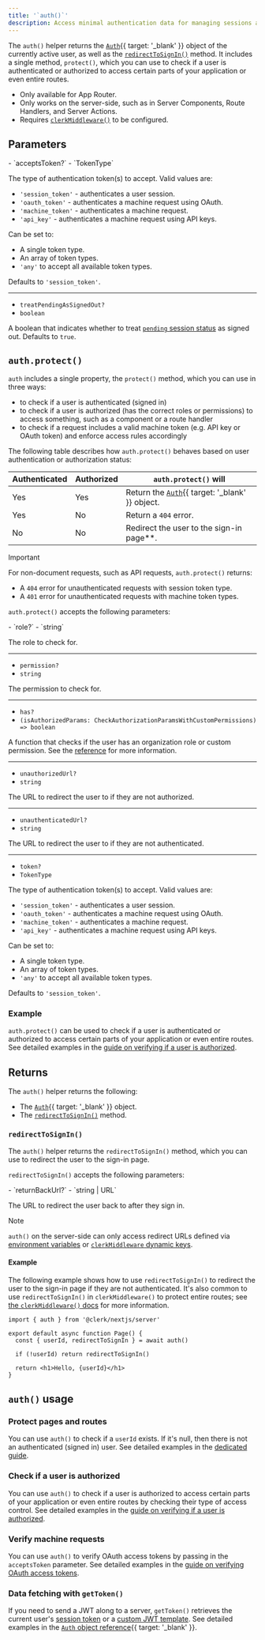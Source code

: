 ```yaml
---
title: '`auth()`'
description: Access minimal authentication data for managing sessions and data fetching.
---
```


The `auth()` helper returns the [`Auth`](/docs/references/backend/types/auth-object){{ target: '_blank' }} object of the currently active user, as well as the [`redirectToSignIn()`](#redirect-to-sign-in) method. It includes a single method, `protect()`, which you can use to check if a user is authenticated or authorized to access certain parts of your application or even entire routes.

- Only available for App Router.
- Only works on the server-side, such as in Server Components, Route Handlers, and Server Actions.
- Requires [`clerkMiddleware()`](/docs/references/nextjs/clerk-middleware) to be configured.

## Parameters

<Properties>
  - `acceptsToken?`
  - `TokenType`

  The type of authentication token(s) to accept. Valid values are:

  - `'session_token'` - authenticates a user session.
  - `'oauth_token'` - authenticates a machine request using OAuth.
  - `'machine_token'` - authenticates a machine request.
  - `'api_key'` - authenticates a machine request using API keys.

  Can be set to:

  - A single token type.
  - An array of token types.
  - `'any'` to accept all available token types.

  Defaults to `'session_token'`.

  ---

  - `treatPendingAsSignedOut?`
  - `boolean`

  A boolean that indicates whether to treat [`pending` session status](/docs/references/javascript/types/session-status#properties) as signed out. Defaults to `true`.
</Properties>

## `auth.protect()`

`auth` includes a single property, the `protect()` method, which you can use in three ways:

- to check if a user is authenticated (signed in)
- to check if a user is authorized (has the correct roles or permissions) to access something, such as a component or a route handler
- to check if a request includes a valid machine token (e.g. API key or OAuth token) and enforce access rules accordingly

The following table describes how `auth.protect()` behaves based on user authentication or authorization status:

| Authenticated | Authorized | `auth.protect()` will |
| - | - | - |
| Yes | Yes | Return the [`Auth`](/docs/references/backend/types/auth-object){{ target: '_blank' }} object. |
| Yes | No | Return a `404` error. |
| No | No | Redirect the user to the sign-in page\*\*. |

> [!IMPORTANT]
> For non-document requests, such as API requests, `auth.protect()` returns:
>
> - A `404` error for unauthenticated requests with session token type.
> - A `401` error for unauthenticated requests with machine token types.

`auth.protect()` accepts the following parameters:

<Properties>
  - `role?`
  - `string`

  The role to check for.

  ---

  - `permission?`
  - `string`

  The permission to check for.

  ---

  - `has?`
  - `(isAuthorizedParams: CheckAuthorizationParamsWithCustomPermissions) => boolean`

  A function that checks if the user has an organization role or custom permission. See the [reference](/docs/references/backend/types/auth-object#has) for more information.

  ---

  - `unauthorizedUrl?`
  - `string`

  The URL to redirect the user to if they are not authorized.

  ---

  - `unauthenticatedUrl?`
  - `string`

  The URL to redirect the user to if they are not authenticated.

  ---

  - `token?`
  - `TokenType`

  The type of authentication token(s) to accept. Valid values are:

  - `'session_token'` - authenticates a user session.
  - `'oauth_token'` - authenticates a machine request using OAuth.
  - `'machine_token'` - authenticates a machine request.
  - `'api_key'` - authenticates a machine request using API keys.

  Can be set to:

  - A single token type.
  - An array of token types.
  - `'any'` to accept all available token types.

  Defaults to `'session_token'`.
</Properties>

### Example

`auth.protect()` can be used to check if a user is authenticated or authorized to access certain parts of your application or even entire routes. See detailed examples in the [guide on verifying if a user is authorized](/docs/guides/authorization-checks).

## Returns

The `auth()` helper returns the following:

- The [`Auth`](/docs/references/backend/types/auth-object){{ target: '_blank' }} object.
- The [`redirectToSignIn()`](#redirect-to-sign-in) method.

### `redirectToSignIn()`

The `auth()` helper returns the `redirectToSignIn()` method, which you can use to redirect the user to the sign-in page.

`redirectToSignIn()` accepts the following parameters:

<Properties>
  - `returnBackUrl?`
  - `string | URL`

  The URL to redirect the user back to after they sign in.
</Properties>

> [!NOTE]
> `auth()` on the server-side can only access redirect URLs defined via [environment variables](/docs/deployments/clerk-environment-variables#sign-in-and-sign-up-redirects) or [`clerkMiddleware` dynamic keys](/docs/references/nextjs/clerk-middleware#dynamic-keys).

#### Example

The following example shows how to use `redirectToSignIn()` to redirect the user to the sign-in page if they are not authenticated. It's also common to use `redirectToSignIn()` in `clerkMiddleware()` to protect entire routes; see [the `clerkMiddleware()` docs](/docs/references/nextjs/clerk-middleware) for more information.

```tsx {{ filename: 'app/page.tsx' }}
import { auth } from '@clerk/nextjs/server'

export default async function Page() {
  const { userId, redirectToSignIn } = await auth()

  if (!userId) return redirectToSignIn()

  return <h1>Hello, {userId}</h1>
}
```

## `auth()` usage

### Protect pages and routes

You can use `auth()` to check if a `userId` exists. If it's null, then there is not an authenticated (signed in) user. See detailed examples in the [dedicated guide](/docs/references/nextjs/read-session-data).

### Check if a user is authorized

You can use `auth()` to check if a user is authorized to access certain parts of your application or even entire routes by checking their type of access control. See detailed examples in the [guide on verifying if a user is authorized](/docs/guides/authorization-checks).

### Verify machine requests

You can use `auth()` to verify OAuth access tokens by passing in the `acceptsToken` parameter. See detailed examples in the [guide on verifying OAuth access tokens](/docs/references/nextjs/verifying-oauth-access-tokens).

### Data fetching with `getToken()`

If you need to send a JWT along to a server, `getToken()` retrieves the current user's [session token](/docs/backend-requests/resources/session-tokens) or a [custom JWT template](/docs/backend-requests/jwt-templates). See detailed examples in the [`Auth` object reference](/docs/references/backend/types/auth-object#get-token){{ target: '_blank' }}.
